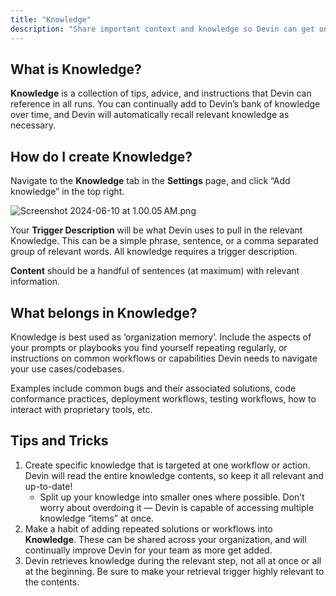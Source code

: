 ```yaml
---
title: "Knowledge"
description: "Share important context and knowledge so Devin can get onboarded faster"
---
```


## What is Knowledge?

**Knowledge** is a collection of tips, advice, and instructions that Devin can reference in all runs. You can continually add to Devin’s bank of knowledge over time, and Devin will automatically recall relevant knowledge as necessary.

## How do I create Knowledge?

Navigate to the **Knowledge** tab in the **Settings** page, and click “Add knowledge” in the top right.

![Screenshot 2024-06-10 at 1.00.05 AM.png](https://prod-files-secure.s3.us-west-2.amazonaws.com/4f925d22-65a4-47c3-9aed-b65e115aaef3/f93ec880-4a30-4f2a-a95f-923954cba2b0/Screenshot_2024-06-10_at_1.00.05_AM.png)

Your **Trigger Description** will be what Devin uses to pull in the relevant Knowledge. This can be a simple phrase, sentence, or a comma separated group of relevant words. All knowledge requires a trigger description.

**Content** should be a handful of sentences (at maximum) with relevant information.

## What belongs in Knowledge?

Knowledge is best used as ‘organization memory’. Include the aspects of your prompts or playbooks you find yourself repeating regularly, or instructions on common workflows or capabilities Devin needs to navigate your use cases/codebases. 

Examples include common bugs and their associated solutions, code conformance practices, deployment workflows, testing workflows, how to interact with proprietary tools, etc. 

## Tips and Tricks

1. Create specific knowledge that is targeted at one workflow or action. Devin will read the entire knowledge contents, so keep it all relevant and up-to-date!
    - Split up your knowledge into smaller ones where possible. Don’t worry about overdoing it — Devin is capable of accessing multiple knowledge “items” at once.
2. Make a habit of adding repeated solutions or workflows into **Knowledge**. These can be shared across your organization, and will continually improve Devin for your team as more get added.
3. Devin retrieves knowledge during the relevant step, not all at once or all at the beginning. Be sure to make your retrieval trigger highly relevant to the contents.

